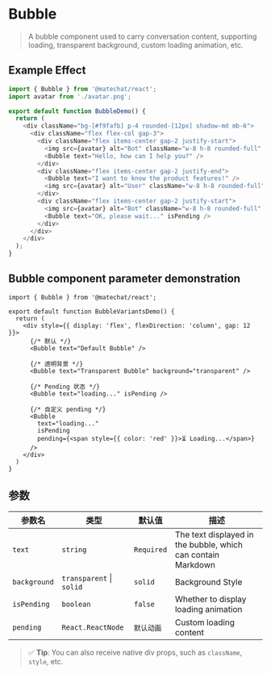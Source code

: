 
# Bubble

> A bubble component used to carry conversation content, supporting loading, transparent background, custom loading animation, etc.

## Example Effect

<BubbleDemo />

```ts title="BubbleDemo.tsx"
import { Bubble } from '@matechat/react';
import avatar from './avatar.png';

export default function BubbleDemo() {
  return (
    <div className="bg-[#f9fafb] p-4 rounded-[12px] shadow-md mb-6">
      <div className="flex flex-col gap-3">
        <div className="flex items-center gap-2 justify-start">
          <img src={avatar} alt="Bot" className="w-8 h-8 rounded-full" />
          <Bubble text="Hello, how can I help you?" />
        </div>
        <div className="flex items-center gap-2 justify-end">
          <Bubble text="I want to know the product features!" />
          <img src={avatar} alt="User" className="w-8 h-8 rounded-full" />
        </div>
        <div className="flex items-center gap-2 justify-start">
          <img src={avatar} alt="Bot" className="w-8 h-8 rounded-full" />
          <Bubble text="OK, please wait..." isPending />
        </div>
      </div>
    </div>
  );
}
```

## Bubble component parameter demonstration
```tsx
import { Bubble } from '@matechat/react';

export default function BubbleVariantsDemo() {
  return (
    <div style={{ display: 'flex', flexDirection: 'column', gap: 12 }}>
      {/* 默认 */}
      <Bubble text="Default Bubble" />

      {/* 透明背景 */}
      <Bubble text="Transparent Bubble" background="transparent" />

      {/* Pending 状态 */}
      <Bubble text="loading..." isPending />

      {/* 自定义 pending */}
      <Bubble
        text="loading..."
        isPending
        pending={<span style={{ color: 'red' }}>⏳ Loading...</span>}
      />
    </div>
  )
}
```
## 参数

| 参数名       | 类型                                        | 默认值     | 描述                                                                  |
| ------------ | ------------------------------------------- | ---------- | --------------------------------------------------------------------- |
| `text`       | `string`                                   | `Required`  | The text displayed in the bubble, which can contain Markdown                                    |
| `background` | `transparent` \| `solid`               | `solid`  | Background Style                                                              |
| `isPending`  | `boolean`                                  | `false`    | Whether to display loading animation                                                     |
| `pending`    | `React.ReactNode`                          | `默认动画` | Custom loading content                                                       |

> ✅ **Tip**: You can also receive native div props, such as `className`, `style`, etc.





